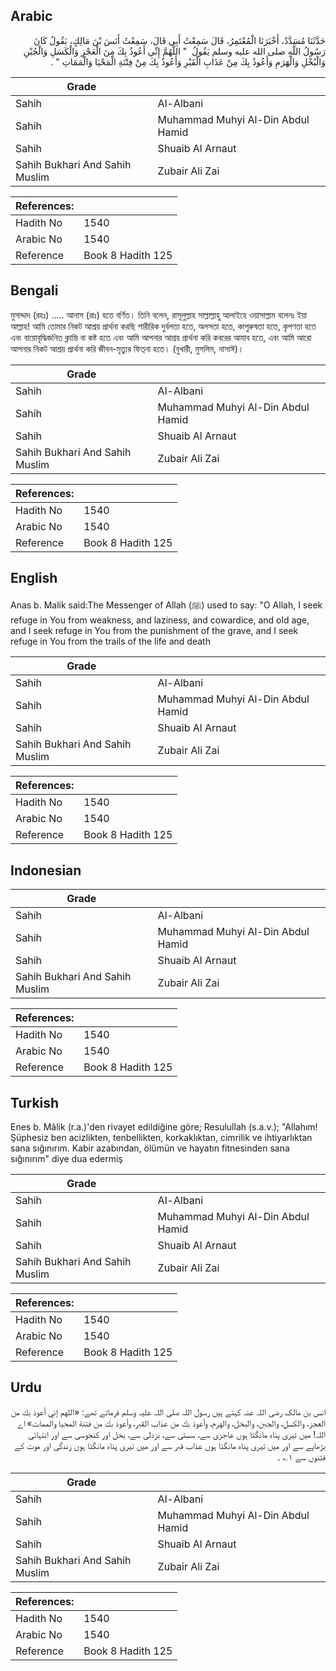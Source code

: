 ## Arabic


<div dir="rtl" lang="ar" style={{fontSize:'larger',backgroundColor:'#f8f9fa',padding:20}}>
حَدَّثَنَا مُسَدَّدٌ، أَخْبَرَنَا الْمُعْتَمِرُ، قَالَ سَمِعْتُ أَبِي قَالَ، سَمِعْتُ أَنَسَ بْنَ مَالِكٍ، يَقُولُ كَانَ رَسُولُ اللَّهِ صلى الله عليه وسلم يَقُولُ ‏ "‏ اللَّهُمَّ إِنِّي أَعُوذُ بِكَ مِنَ الْعَجْزِ وَالْكَسَلِ وَالْجُبْنِ وَالْبُخْلِ وَالْهَرَمِ وَأَعُوذُ بِكَ مِنْ عَذَابِ الْقَبْرِ وَأَعُوذُ بِكَ مِنْ فِتْنَةِ الْمَحْيَا وَالْمَمَاتِ ‏"‏ ‏.‏
</div>
<div style={{backgroundColor:'#f8f9fa',padding:20, marginBottom: 10}}><table> <thead> <tr> <th>Grade</th> <th></th> </tr> </thead> <tbody> <tr><td>Sahih</td><td>Al-Albani</td></tr><tr><td>Sahih</td><td>Muhammad Muhyi Al-Din Abdul Hamid</td></tr><tr><td>Sahih</td><td>Shuaib Al Arnaut</td></tr><tr><td>Sahih Bukhari And Sahih Muslim</td><td>Zubair Ali Zai</td></tr></tbody></table><table> <thead> <tr> <th>References:</th> <th></th> </tr> </thead> <tbody><tr><td>Hadith No</td><td>1540</td></tr><tr><td>Arabic No</td><td>1540</td></tr><tr><td>Reference</td><td>Book 8 Hadith 125</td></tr></tbody></table></div>

## Bengali


<div dir="ltr" lang="bn" style={{fontSize:'larger',backgroundColor:'#f8f9fa',padding:20}}>
মুসাদ্দাদ (রহঃ) ..... আনাস (রাঃ) হতে বর্ণিত। তিনি বলেন, রাসূলুল্লাহ সাল্লাল্লাহু আলাইহে ওয়াসাল্লাম বলেনঃ ইয়া আল্লাহ! আমি তোমার নিকট আশ্রয় প্রার্থনা করছি শারীরিক দুর্বলতা হতে, অলসতা হতে, কাপুরুষতা হতে, কৃপণতা হতে এবং বায়োবৃদ্ধিজনিত ক্লান্তি বা কষ্ট হতে এবং আমি আপনার আশ্রয় প্রার্থনা করি কবরের আযাব হতে, এবং আমি আরো আপনার নিকট আশ্রয় প্রার্থনা করি জীবন-মৃত্যুর ফিত্‌না হতে। (বুখারী, মুসলিম, নাসাঈ)।
</div>
<div style={{backgroundColor:'#f8f9fa',padding:20, marginBottom: 10}}><table> <thead> <tr> <th>Grade</th> <th></th> </tr> </thead> <tbody> <tr><td>Sahih</td><td>Al-Albani</td></tr><tr><td>Sahih</td><td>Muhammad Muhyi Al-Din Abdul Hamid</td></tr><tr><td>Sahih</td><td>Shuaib Al Arnaut</td></tr><tr><td>Sahih Bukhari And Sahih Muslim</td><td>Zubair Ali Zai</td></tr></tbody></table><table> <thead> <tr> <th>References:</th> <th></th> </tr> </thead> <tbody><tr><td>Hadith No</td><td>1540</td></tr><tr><td>Arabic No</td><td>1540</td></tr><tr><td>Reference</td><td>Book 8 Hadith 125</td></tr></tbody></table></div>

## English


<div dir="ltr" lang="en" style={{fontSize:'larger',backgroundColor:'#f8f9fa',padding:20}}>
Anas b. Malik said:The Messenger of Allah (ﷺ) used to say: "O Allah, I seek refuge in You from weakness, and laziness, and cowardice, and old age, and I seek refuge in You from the punishment of the grave, and I seek refuge in You from the trails of the life and death
</div>
<div style={{backgroundColor:'#f8f9fa',padding:20, marginBottom: 10}}><table> <thead> <tr> <th>Grade</th> <th></th> </tr> </thead> <tbody> <tr><td>Sahih</td><td>Al-Albani</td></tr><tr><td>Sahih</td><td>Muhammad Muhyi Al-Din Abdul Hamid</td></tr><tr><td>Sahih</td><td>Shuaib Al Arnaut</td></tr><tr><td>Sahih Bukhari And Sahih Muslim</td><td>Zubair Ali Zai</td></tr></tbody></table><table> <thead> <tr> <th>References:</th> <th></th> </tr> </thead> <tbody><tr><td>Hadith No</td><td>1540</td></tr><tr><td>Arabic No</td><td>1540</td></tr><tr><td>Reference</td><td>Book 8 Hadith 125</td></tr></tbody></table></div>

## Indonesian


<div dir="ltr" lang="id" style={{fontSize:'larger',backgroundColor:'#f8f9fa',padding:20}}>

</div>
<div style={{backgroundColor:'#f8f9fa',padding:20, marginBottom: 10}}><table> <thead> <tr> <th>Grade</th> <th></th> </tr> </thead> <tbody> <tr><td>Sahih</td><td>Al-Albani</td></tr><tr><td>Sahih</td><td>Muhammad Muhyi Al-Din Abdul Hamid</td></tr><tr><td>Sahih</td><td>Shuaib Al Arnaut</td></tr><tr><td>Sahih Bukhari And Sahih Muslim</td><td>Zubair Ali Zai</td></tr></tbody></table><table> <thead> <tr> <th>References:</th> <th></th> </tr> </thead> <tbody><tr><td>Hadith No</td><td>1540</td></tr><tr><td>Arabic No</td><td>1540</td></tr><tr><td>Reference</td><td>Book 8 Hadith 125</td></tr></tbody></table></div>

## Turkish


<div dir="ltr" lang="tr" style={{fontSize:'larger',backgroundColor:'#f8f9fa',padding:20}}>
Enes b. Mâlik (r.a.)'den rivayet edildiğine göre; Resulullah (s.a.v.); "Allahım! Şüphesiz ben acizlikten, tenbellikten, korkaklıktan, cimrilik ve ihtiyarlıktan sana sığınırım. Kabir azabından, ölümün ve hayatın fitnesinden sana sığınırım" diye dua edermiş
</div>
<div style={{backgroundColor:'#f8f9fa',padding:20, marginBottom: 10}}><table> <thead> <tr> <th>Grade</th> <th></th> </tr> </thead> <tbody> <tr><td>Sahih</td><td>Al-Albani</td></tr><tr><td>Sahih</td><td>Muhammad Muhyi Al-Din Abdul Hamid</td></tr><tr><td>Sahih</td><td>Shuaib Al Arnaut</td></tr><tr><td>Sahih Bukhari And Sahih Muslim</td><td>Zubair Ali Zai</td></tr></tbody></table><table> <thead> <tr> <th>References:</th> <th></th> </tr> </thead> <tbody><tr><td>Hadith No</td><td>1540</td></tr><tr><td>Arabic No</td><td>1540</td></tr><tr><td>Reference</td><td>Book 8 Hadith 125</td></tr></tbody></table></div>

## Urdu


<div dir="rtl" lang="ur" style={{fontSize:'larger',backgroundColor:'#f8f9fa',padding:20}}>
انس بن مالک رضی اللہ عنہ کہتے ہیں رسول اللہ صلی اللہ علیہ وسلم فرماتے تھے: «اللهم إني أعوذ بك من العجز، والكسل، والجبن، والبخل، والهرم، وأعوذ بك من عذاب القبر، وأعوذ بك من فتنة المحيا والممات» اے اللہ! میں تیری پناہ مانگتا ہوں عاجزی سے، سستی سے، بزدلی سے، بخل اور کنجوسی سے اور انتہائی بڑھاپے سے اور میں تیری پناہ مانگتا ہوں عذاب قبر سے اور میں تیری پناہ مانگتا ہوں زندگی اور موت کے فتنوں سے ۱؎ ۔
</div>
<div style={{backgroundColor:'#f8f9fa',padding:20, marginBottom: 10}}><table> <thead> <tr> <th>Grade</th> <th></th> </tr> </thead> <tbody> <tr><td>Sahih</td><td>Al-Albani</td></tr><tr><td>Sahih</td><td>Muhammad Muhyi Al-Din Abdul Hamid</td></tr><tr><td>Sahih</td><td>Shuaib Al Arnaut</td></tr><tr><td>Sahih Bukhari And Sahih Muslim</td><td>Zubair Ali Zai</td></tr></tbody></table><table> <thead> <tr> <th>References:</th> <th></th> </tr> </thead> <tbody><tr><td>Hadith No</td><td>1540</td></tr><tr><td>Arabic No</td><td>1540</td></tr><tr><td>Reference</td><td>Book 8 Hadith 125</td></tr></tbody></table></div>